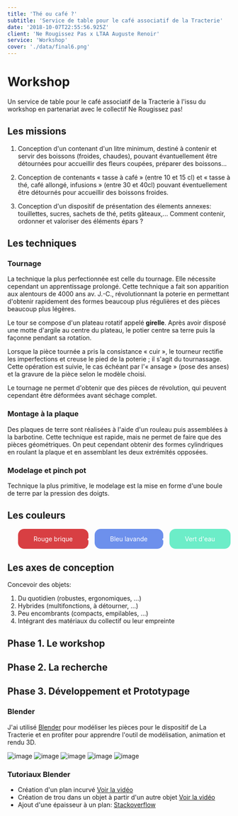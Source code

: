 ```yaml
---
title: 'Thé ou café ?'
subtitle: 'Service de table pour le café associatif de la Tracterie'
date: '2018-10-07T22:55:56.925Z'
client: 'Ne Rougissez Pas x LTAA Auguste Renoir'
service: 'Workshop'
cover: './data/final6.png'
---
```


# Workshop

Un service de table pour le café associatif de la Tracterie à l'issu du workshop en partenariat avec le collectif Ne Rougissez pas!

## Les missions

1. Conception d'un contenant d'un litre minimum, destiné à contenir et servir des boissons (froides, chaudes), pouvant évantuellement être détournées pour accueillir des fleurs coupées, préparer des boissons...

2. Conception de contenants « tasse à café » (entre 10 et 15 cl) et « tasse à thé, café allongé, infusions » (entre 30 et 40cl) pouvant éventuellement être détournés pour accueillir des boissons froides.

3. Conception d'un dispositif de présentation des élements annexes: touillettes, sucres, sachets de thé, petits gâteaux,... Comment contenir, ordonner et valoriser des éléments épars ?

## Les techniques

### Tournage
La technique la plus perfectionnée est celle du tournage. Elle nécessite cependant un apprentissage prolongé. Cette technique a fait son apparition aux alentours de 4000 ans av. J.-C., révolutionnant la poterie en permettant d'obtenir rapidement des formes beaucoup plus régulières et des pièces beaucoup plus légères.

Le tour se compose d'un plateau rotatif appelé **girelle**. Après avoir disposé une motte d'argile au centre du plateau, le potier centre sa terre puis la façonne pendant sa rotation.

Lorsque la pièce tournée a pris la consistance « cuir », le tourneur rectifie les imperfections et creuse le pied de la poterie ; il s'agit du tournassage. Cette opération est suivie, le cas échéant par l'« ansage » (pose des anses) et la gravure de la pièce selon le modèle choisi.

Le tournage ne permet d'obtenir que des pièces de révolution, qui peuvent cependant être déformées avant séchage complet.

### Montage à la plaque
Des plaques de terre sont réalisées à l'aide d'un rouleau puis assemblées à la barbotine.
Cette technique est rapide, mais ne permet de faire que des pièces géométriques. On peut cependant obtenir des formes cylindriques en roulant la plaque et en assemblant les deux extrémités opposées.

### Modelage et pinch pot
Technique la plus primitive, le modelage est la mise en forme d'une boule de terre par la pression des doigts.

## Les couleurs

<ul style="color: white; display: flex; text-align: center;margin-bottom: 30px; justify-content: center;flex-wrap:wrap;">
<li style="background-color: #d83f43; flex-grow: 1;padding: 1em; margin-right: 1em;    border-radius: 1em;">Rouge brique</li>
<li style="background-color: #6d90ec; flex-grow: 1;padding: 1em; margin-right: 1em;    border-radius: 1em;">Bleu lavande</li>
<li style="background-color: #6cedc8; flex-grow: 1;padding: 1em;     border-radius: 1em;">Vert d'eau</li>
</ul>

## Les axes de conception

Concevoir des objets:

1. Du quotidien (robustes, ergonomiques, ...)
2. Hybrides (multifonctions, à détourner, ...)
3. Peu encombrants (compacts, empilables, ...)
4. Intégrant des matériaux du collectif ou leur empreinte

## Phase 1. Le workshop
## Phase 2. La recherche
## Phase 3. Développement et Prototypage

### Blender

J'ai utilisé [Blender](https://builder.blender.org/download) pour modéliser les pièces pour le dispositif de La Tracterie et en profiter pour apprendre l'outil de modélisation, animation et rendu 3D.

![image](./data/final7.png)
![image](./data/final8.png)
![image](./data/final9.png)
![image](./data/final10.png)
![image](./data/final11.png)

### Tutoriaux Blender

- Création d'un plan incurvé [Voir la vidéo](https://www.youtube.com/watch?v=clH9BftgrQE)
- Création de trou dans un objet à partir d'un autre objet [Voir la vidéo](https://www.youtube.com/watch?v=tkbU1bGOzWM)
- Ajout d'une épaisseur à un plan: [Stackoverflow](https://blender.stackexchange.com/questions/9150/how-do-i-make-a-plane-have-thickness)
